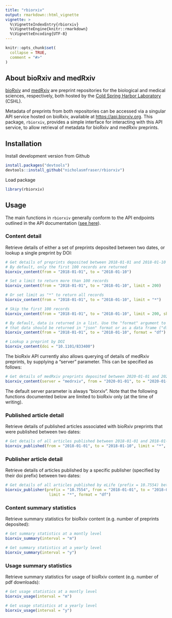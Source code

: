 ---
title: "rbiorxiv"
output: rmarkdown::html_vignette
vignette: >
  %\VignetteIndexEntry{rbiorxiv}
  %\VignetteEngine{knitr::rmarkdown}
  %\VignetteEncoding{UTF-8}
---

```{r, include = FALSE}
knitr::opts_chunk$set(
  collapse = TRUE,
  comment = "#>"
)
```

## About bioRxiv and medRxiv

[bioRxiv](https://www.biorxiv.org/) and [medRxiv](https://www.medrxiv.org/) are preprint repositories for the biological and medical sciences, respectively, both hosted by the [Cold Spring Harbor Laboratory](https://www.cshl.edu/) (CSHL).

Metadata of preprints from both repositories can be accessed via a singular API service hosted on bioRxiv, available at [https://api.biorxiv.org](https://api.biorxiv.org/). This package, `rbiorxiv`, provides a simple interface for interacting with this API service, to allow retrieval of metadata for bioRxiv and medRxiv preprints.

## Installation

Install development version from Github

```{r eval=FALSE}
install.packages("devtools")
devtools::install_github("nicholasmfraser/rbiorxiv")
```

Load package

```{r eval=FALSE}
library(rbiorxiv)
```

## Usage

The main functions in `rbiorxiv` generally conform to the API endpoints outlined in the API documentation ([see here](https://api.biorxiv.org/)).

### Content detail

Retrieve details of either a set of preprints deposited between two dates, or lookup a single preprint by DOI:

```{r eval=FALSE}
# Get details of preprints deposited between 2018-01-01 and 2018-01-10
# By default, only the first 100 records are returned
biorxiv_content(from = "2018-01-01", to = "2018-01-10")

# Set a limit to return more than 100 records
biorxiv_content(from = "2018-01-01", to = "2018-01-10", limit = 200)

# Or set limit as "*" to return all records
biorxiv_content(from = "2018-01-01", to = "2018-01-10", limit = "*")

# Skip the first 100 records
biorxiv_content(from = "2018-01-01", to = "2018-01-10", limit = 200, skip = 100)

# By default, data is returned in a list. Use the "format" argument to specify
# that data should be returned in "json" format or as a data frame ("df").
biorxiv_content(from = "2018-01-01", to = "2018-01-10", format = "df")

# Lookup a preprint by DOI
biorxiv_content(doi = "10.1101/833400")
```

The bioRxiv API currently also allows querying of details of medRxiv preprints, by supplying a "server" parameter. This can be specified as follows:

```{r eval=FALSE}
# Get details of medRxiv preprints deposited between 2020-01-01 and 2020-01-02
biorxiv_content(server = "medrxiv", from = "2020-01-01", to = "2020-01-02")
```

The default server parameter is always "biorxiv". Note that the following functions documented below are limited to bioRxiv only (at the time of writing).

### Published article detail

Retrieve details of published articles associated with bioRxiv preprints that were published between two dates:

```{r eval=FALSE}
# Get details of all articles published between 2018-01-01 and 2018-01-10
biorxiv_published(from = "2018-01-01", to = "2018-01-10", limit = "*", format = "df")
```

### Publisher article detail

Retrieve details of articles published by a specific publisher (specified by their doi prefix) between two dates:

```{r eval=FALSE}
# Get details of all articles published by eLife (prefix = 10.7554) between 2018-01-01 and 2018-01-10
biorxiv_publisher(prefix = "10.7554", from = "2018-01-01", to = "2018-01-10", 
                   limit = "*", format = "df")
```

### Content summary statistics

Retrieve summary statistics for bioRxiv content (e.g. number of preprints deposited):
 
```{r eval=FALSE}
# Get summary statistics at a montly level
biorxiv_summary(interval = "m")

# Get summary statistics at a yearly level
biorxiv_summary(interval = "y")
```
 
### Usage summary statistics

Retrieve summary statistics for usage of bioRxiv content (e.g. number of pdf downloads):

```{r eval=FALSE}
# Get usage statistics at a montly level
biorxiv_usage(interval = "m")

# Get usage statistics at a yearly level
biorxiv_usage(interval = "y")
```
